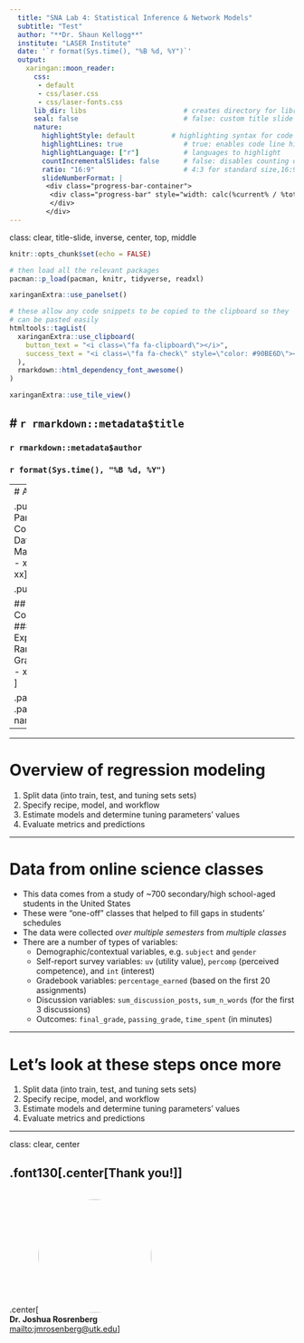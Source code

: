 ```yaml
---
  title: "SNA Lab 4: Statistical Inference & Network Models"
  subtitle: "Test"
  author: "**Dr. Shaun Kellogg**"
  institute: "LASER Institute"
  date: '`r format(Sys.time(), "%B %d, %Y")`'
  output:
    xaringan::moon_reader:
      css:
       - default
       - css/laser.css
       - css/laser-fonts.css
      lib_dir: libs                        # creates directory for libraries
      seal: false                          # false: custom title slide
      nature:
        highlightStyle: default         # highlighting syntax for code
        highlightLines: true               # true: enables code line highlighting 
        highlightLanguage: ["r"]           # languages to highlight
        countIncrementalSlides: false      # false: disables counting of incremental slides
        ratio: "16:9"                      # 4:3 for standard size,16:9
        slideNumberFormat: |
         <div class="progress-bar-container">
          <div class="progress-bar" style="width: calc(%current% / %total% * 100%);">
          </div>
         </div>
---
```

class: clear, title-slide, inverse, center, top, middle

```r
knitr::opts_chunk$set(echo = FALSE)
```

```r
# then load all the relevant packages
pacman::p_load(pacman, knitr, tidyverse, readxl)
```

```r
xaringanExtra::use_panelset()
```

```r
# these allow any code snippets to be copied to the clipboard so they 
# can be pasted easily
htmltools::tagList(
  xaringanExtra::use_clipboard(
    button_text = "<i class=\"fa fa-clipboard\"></i>",
    success_text = "<i class=\"fa fa-check\" style=\"color: #90BE6D\"></i>",
  ),
  rmarkdown::html_dependency_font_awesome()
)
```
```r
xaringanExtra::use_tile_view()

```

# `r rmarkdown::metadata$title`
----
### `r rmarkdown::metadata$author`
### `r format(Sys.time(), "%B %d, %Y")`

---
# Agenda

.pull-left[
## Part 1: Core Concepts
### Data Management
- xx
- xx
- xx
]

.pull-right[

## Part 2: R Code-Along
#### Exponential Random Graph Models
- xx
- xx
- xx
]


.panelset[
.panel[.panel-name[1]

---

---

# Overview of regression modeling

1. Split data (into train, test, and tuning sets sets)
1. Specify recipe, model, and workflow
1. Estimate models and determine tuning parameters' values
1. Evaluate metrics and predictions

---

# Data from online science classes

- This data comes from a study of ~700 secondary/high school-aged students in the United States
- These were "one-off" classes that helped to fill gaps in students' schedules
- The data were collected _over multiple semesters_ from _multiple classes_
- There are a number of types of variables:
  - Demographic/contextual variables, e.g. `subject` and `gender`
  - Self-report survey variables: `uv` (utility value), `percomp` (perceived competence), and `int` (interest)
  - Gradebook variables: `percentage_earned` (based on the first 20 assignments)
  - Discussion variables: `sum_discussion_posts`, `sum_n_words` (for the first 3 discussions)
  - Outcomes: `final_grade`, `passing_grade`, `time_spent` (in minutes)

---

# Let's look at these steps once more

1. Split data (into train, test, and tuning sets sets)
1. Specify recipe, model, and workflow
1. Estimate models and determine tuning parameters' values
1. Evaluate metrics and predictions

---

class: clear, center

## .font130[.center[**Thank you!**]]
<br/>
.center[<img style="border-radius: 80%;" src="img/jr-cycling" height="200px"/><br/>**Dr. Joshua Rosrenberg**<br/><mailto:jmrosenberg@utk.edu>]
